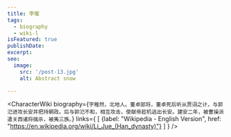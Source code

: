 ```yaml
---
title: 李傕
tags:
  - biography
  - wiki-l
isFeatured: true
publishDate:
excerpt:
seo:
  image:
    src: '/post-13.jpg'
    alt: Abstract snow

---
```



<CharacterWiki
  biography={`字稚然，北地人。董卓部将，董卓死后听从贾诩之计，与郭氾进攻长安并把持朝政。后与郭氾不和，相互攻击，使献帝趁机逃出长安。建安二年，被曹操派遣关西诸将擒杀，被夷三族。`}
  links={
    [
      {label: "Wikipedia - English Version", href: "https://en.wikipedia.org/wiki/Li_Jue_(Han_dynasty)"}
    ]
  }
/>
